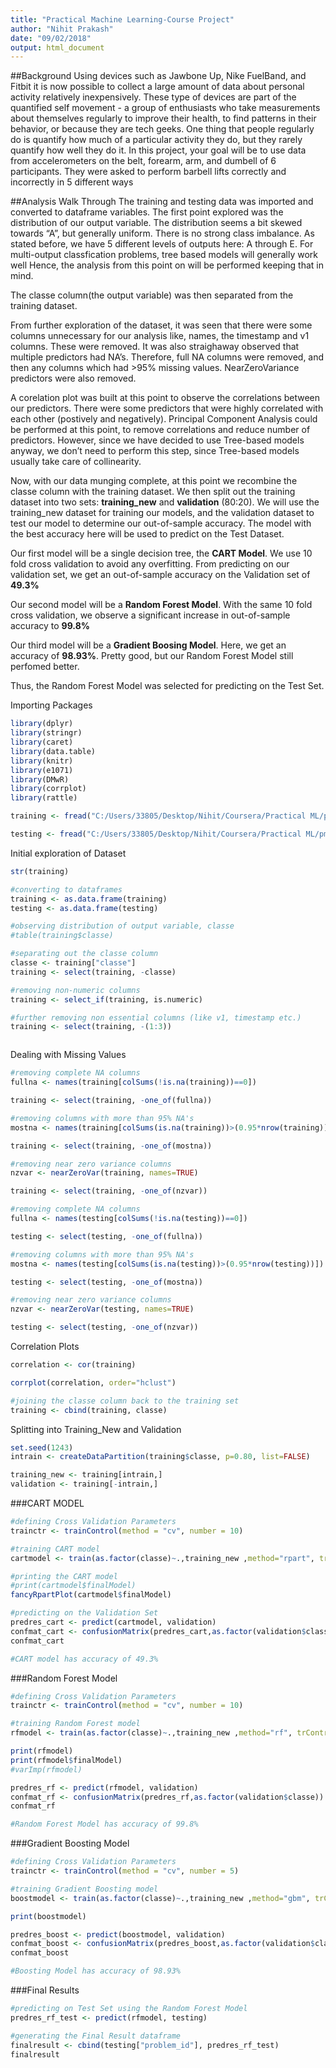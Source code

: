 ---
title: "Practical Machine Learning-Course Project"
author: "Nihit Prakash"
date: "09/02/2018"
output: html_document
---

##Background
Using devices such as Jawbone Up, Nike FuelBand, and Fitbit it is now possible to collect a large amount of data about personal activity relatively inexpensively. These type of devices are part of the quantified self movement - a group of enthusiasts who take measurements about themselves regularly to improve their health, to find patterns in their behavior, or because they are tech geeks. One thing that people regularly do is quantify how much of a particular activity they do, but they rarely quantify how well they do it. In this project, your goal will be to use data from accelerometers on the belt, forearm, arm, and dumbell of 6 participants. They were asked to perform barbell lifts correctly and incorrectly in 5 different ways

##Analysis Walk Through
The training and testing data was imported and converted to dataframe variables.
The first point explored was the distribution of our output variable. The distribution seems a bit skewed towards "A", but generally uniform. There is no strong class imbalance. As stated before, we have 5 different levels of outputs here: A through E. For multi-output classfication problems, tree based models will generally work well Hence, the analysis from this point on will be performed keeping that in mind. 

The classe column(the output variable) was then separated from the training dataset.

From further exploration of the dataset, it was seen that there were some columns unnecessary for our analysis like, names, the timestamp and v1 columns. These were removed. It was also straighaway observed that multiple predictors had NA's. Therefore, full NA columns were removed, and then any columns which had >95% missing values. NearZeroVariance predictors were also removed.

A corelation plot was built at this point to observe the correlations between our predictors. There were some predictors that were highly correlated with each other (postively and negatively). Principal Component Analysis could be performed at this point, to remove correlations and reduce number of predictors. However, since we have decided to use Tree-based models anyway, we don't need to perform this step, since Tree-based models usually take care of collinearity. 

Now, with our data munging complete, at this point we recombine the classe column with the training dataset. We then split out the training dataset into two sets: **training_new** and **validation** (80:20). We will use the training_new dataset for training our models, and the validation dataset to test our model to determine our out-of-sample accuracy. The model with the best accuracy here will be used to predict on the Test Dataset.  

Our first model will be a single decision tree, the **CART Model**. We use 10 fold cross validation to avoid any overfitting. From predicting on our validation set, we get an out-of-sample accuracy on the Validation set of **49.3%**

Our second model will be a **Random Forest Model**. With the same 10 fold cross validation, we observe a significant increase in out-of-sample accuracy to **99.8%**

Our third model will be a **Gradient Boosing Model**. Here, we get an accuracy of **98.93%**. Pretty good, but our Random Forest Model still perfomed better. 

Thus, the Random Forest Model was selected for predicting on the Test Set. 


Importing Packages
```{r Packages, echo=FALSE}

library(dplyr)
library(stringr)
library(caret)
library(data.table)
library(knitr)
library(e1071)
library(DMwR)
library(corrplot)
library(rattle)

```


```{r Importing Data ,echo=FALSE}

training <- fread("C:/Users/33805/Desktop/Nihit/Coursera/Practical ML/pml-training.csv")

testing <- fread("C:/Users/33805/Desktop/Nihit/Coursera/Practical ML/pml-testing.csv")

```

Initial exploration of Dataset
```{r Initial exploration of Dataset, echo=FALSE}
str(training)

#converting to dataframes
training <- as.data.frame(training)
testing <- as.data.frame(testing)

#observing distribution of output variable, classe
#table(training$classe)

#separating out the classe column
classe <- training["classe"]
training <- select(training, -classe)

#removing non-numeric columns
training <- select_if(training, is.numeric)

#further removing non essential columns (like v1, timestamp etc.)
training <- select(training, -(1:3))



```

Dealing with Missing Values
```{r Dealing with Missing Values for training set, echo=FALSE}

#removing complete NA columns
fullna <- names(training[colSums(!is.na(training))==0])

training <- select(training, -one_of(fullna))

#removing columns with more than 95% NA's
mostna <- names(training[colSums(is.na(training))>(0.95*nrow(training))])

training <- select(training, -one_of(mostna))

#removing near zero variance columns
nzvar <- nearZeroVar(training, names=TRUE)

training <- select(training, -one_of(nzvar))


```


```{r Dealing with Missing Values for testing set, echo=FALSE}

#removing complete NA columns
fullna <- names(testing[colSums(!is.na(testing))==0])

testing <- select(testing, -one_of(fullna))

#removing columns with more than 95% NA's
mostna <- names(testing[colSums(is.na(testing))>(0.95*nrow(testing))])

testing <- select(testing, -one_of(mostna))

#removing near zero variance columns
nzvar <- nearZeroVar(testing, names=TRUE)

testing <- select(testing, -one_of(nzvar))

```

Correlation Plots
```{r Exploring Correlations in the Training Dataset, echo=FALSE}

correlation <- cor(training)

corrplot(correlation, order="hclust")

#joining the classe column back to the training set
training <- cbind(training, classe)
```

Splitting into Training_New and Validation
```{r Splitting training further into training_new and validation datasets}

set.seed(1243)
intrain <- createDataPartition(training$classe, p=0.80, list=FALSE)

training_new <- training[intrain,]
validation <- training[-intrain,]

```

###CART MODEL
```{r CART Model, echo=FALSE}

#defining Cross Validation Parameters
trainctr <- trainControl(method = "cv", number = 10)

#training CART model
cartmodel <- train(as.factor(classe)~.,training_new ,method="rpart", trControl = trainctr)

#printing the CART model
#print(cartmodel$finalModel)
fancyRpartPlot(cartmodel$finalModel)

#predicting on the Validation Set
predres_cart <- predict(cartmodel, validation)
confmat_cart <- confusionMatrix(predres_cart,as.factor(validation$classe))
confmat_cart

#CART model has accuracy of 49.3%


```

###Random Forest Model
```{r Random Forest Model, echo=FALSE}

#defining Cross Validation Parameters
trainctr <- trainControl(method = "cv", number = 10)

#training Random Forest model
rfmodel <- train(as.factor(classe)~.,training_new ,method="rf", trControl = trainctr)

print(rfmodel)
print(rfmodel$finalModel)
#varImp(rfmodel)

predres_rf <- predict(rfmodel, validation)
confmat_rf <- confusionMatrix(predres_rf,as.factor(validation$classe))
confmat_rf

#Random Forest Model has accuracy of 99.8%

```

###Gradient Boosting Model
```{r Gradient Boosting Model, echo=FALSE}

#defining Cross Validation Parameters
trainctr <- trainControl(method = "cv", number = 5)

#training Gradient Boosting model
boostmodel <- train(as.factor(classe)~.,training_new ,method="gbm", trControl = trainctr, verbose = FALSE)

print(boostmodel)

predres_boost <- predict(boostmodel, validation)
confmat_boost <- confusionMatrix(predres_boost,as.factor(validation$classe))
confmat_boost

#Boosting Model has accuracy of 98.93%
```

###Final Results
```{r Final Result, echo=FALSE}

#predicting on Test Set using the Random Forest Model
predres_rf_test <- predict(rfmodel, testing)

#generating the Final Result dataframe
finalresult <- cbind(testing["problem_id"], predres_rf_test)
finalresult

```

